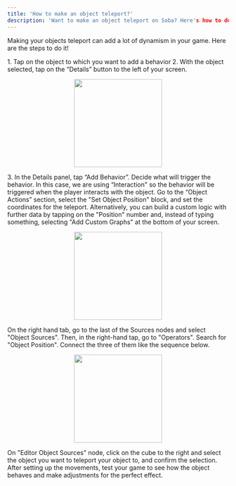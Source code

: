 ```yaml
---
title: 'How to make an object teleport?'
description: 'Want to make an object teleport on Soba? Here's how to do it!'
---
```

Making your objects teleport can add a lot of dynamism in your game. Here are the steps to do it!

<Steps>
  <Step title="Select your object">
  <Accordion title="The basics for all behaviors">
    1. Tap on the object to which you want to add a behavior
    2. With the object selected, tap on the “Details” button to the left of your screen.
    <p align="center">
      <img width="200" noZoom src="https://i.imgur.com/jMSZzP8.png" /> </p>
    3. In the Details panel, tap “Add Behavior”.
    </Accordion>
  </Step>
  <Step title="Set your Trigger">
    Decide what will trigger the behavior. In this case, we are using “Interaction" so the behavior will be triggered when the player interacts with the object.
  </Step>
   <Step title="Add Object Action">
    Go to the “Object Actions” section, select the "Set Object Position" block, and set the coordinates for the teleport. Alternatively, you can build a custom logic with further data by tapping on the "Position" number and, instead of typing something, selecting "Add Custom Graphs" at the bottom of your screen.  
    <Accordion title="Behavior Image">
    <p align="center">
      <img width="200" noZoom src="https://i.imgur.com/0Meaj9P.png"/>
      </p>
  </Accordion>
  </Step>
  <Step title="Build Your Custom Graph">
    On the right hand tab, go to the last of the Sources nodes and select "Object Sources". Then, in the right-hand tap, go to "Operators". Search for "Object Position". Connect the three of them like the sequence below.
    <Accordion title="Source Image">
    <p align="center">
      <img width="200" noZoom src="https://i.imgur.com/3wQTZHR.png"/>
      </p>
  </Accordion>
 </Step>

  <Step title="Select Where Your Object Will Teleport">
    On "Editor Object Sources" node, click on the cube to the right and select the object you want to teleport your object to, and confirm the selection.
    
  </Step>
   <Step title="Playtest!">
     After setting up the movements, test your game to see how the object behaves and make adjustments for the perfect effect.
  </Step>
  </Steps>
